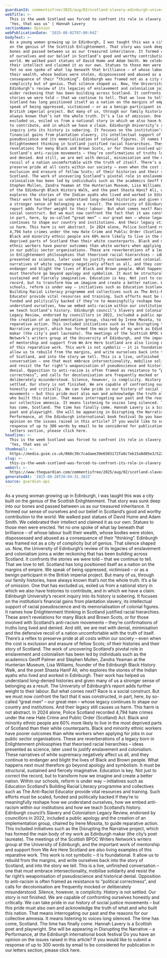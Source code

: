 ```yaml
---
guardianId: commentisfree/2025/aug/02/scotland-slavery-edinburgh-university-race
webTitle: >-
  This is the week Scotland was forced to confront its role in slavery, and say:
  ‘Yes, that was us’ | Hannah Lavery
sectionName: Opinion
webPublicationDate: '2025-08-02T07:00:04Z'
bodyText: >-
  As a young woman growing up in Edinburgh, I was taught this was a city built
  on the genius of the Scottish Enlightenment. That story was sunk deep into our
  bones and passed between us as our treasured inheritance. It formed our sense
  of ourselves and our belief in Scotland’s good and worthy contribution to the
  world. We walked past statues of David Hume and Adam Smith. We celebrated
  their intellect and claimed it as our own. Statues to those men were erected.
  Yet no one spoke of what lay beneath that brilliance – of whose labour built
  their wealth, whose bodies were stolen, dispossessed and abused as a
  consequence of their “thinking”. Edinburgh was framed not as a city of
  complicity but of genius. That silence shaped us. Now, the University of
  Edinburgh’s review of its legacies of enslavement and colonialism joins a
  wider reckoning that has been building across Scotland. It confronts the
  stories we were told – that we continue to tell. That we love to tell.
  Scotland has long positioned itself as a nation on the margins of empire. We
  speak of being oppressed, victimised – or as a benign participant in the
  British imperial project. But many of us, through our family histories, have
  always known that’s not the whole truth. It’s a lie of omission. One that has
  excluded us, exiled us from a national story in which we also have histories
  to contribute, and in which we have a claim. Edinburgh University’s recent
  inquiry into its history is sobering. It focuses on the institution’s
  financial gains from plantation slavery, its intellectual support of racial
  pseudoscience and its memorialisation of colonial figures. It names how
  Enlightenment thinking in Scotland justified racial hierarchies. These aren’t
  revelations for many Black and Brown Scots, or for those involved with
  Scotland’s anti-racism movements – they’re confirmations of truths long lived
  and denied. And still, we are met with denial, minimisation and the defensive
  recoil of a nation uncomfortable with the truth of itself. There’s a reflex to
  preserve pride at all costs within our society – even when the cost is
  exclusion and erasure of fellow Scots; of their histories and their story of
  Scotland. The work of uncovering Scotland’s pivotal role in enslavement and
  colonialism has been led by individuals such as the academics Geoff Palmer and
  Stephen Mullen, Zandra Yeaman at the Hunterian Museum, Lisa Williams, founder
  of the Edinburgh Black History Walk, and the poet Shasta Hanif Ali, who
  explores the stories of the Indian ayahs who lived and worked in Edinburgh.
  Their work has helped us understand long-denied histories and given many of us
  a stronger sense of belonging as a result. The University of Edinburgh’s
  report adds further weight to their labour. But what comes next? Race is a
  social construct. But we must now confront the fact that it was constructed,
  in part, here, by so-called “great men” – our great men – whose legacy
  continues to shape our country and institutions. And their legacy still causes
  us harm. This harm is not abstract. In 2024 alone, Police Scotland recorded
  4,794 hate crimes under the new Hate Crime and Public Order (Scotland) Act.
  Black and minority ethnic people are 60% more likely to live in the most
  deprived parts of Scotland than their white counterparts. Black and minority
  ethnic workers have poorer outcomes than white workers when applying for jobs
  in our public sector organisations. These are reverberations of a legacy born
  in Enlightenment philosophies that theorised racial hierarchies – ideas
  presented as science, later used to justify enslavement and colonialism. These
  narratives of white supremacy negatively affect us all, and they continue to
  endanger and blight the lives of Black and Brown people. What happens next
  must therefore go beyond apology and symbolism. It must be structural,
  sustained and fiercely imaginative. Education is key. Not just to correct the
  record, but to transform how we imagine and create a better nation. Within our
  schools, reform is under way – initiatives such as Education Scotland’s
  Building Racial Literacy programme and collectives such as The Anti-Racist
  Educator provide vital resources and training. Such efforts must be scaled,
  funded and politically backed if they’re to meaningfully reshape how we
  understand ourselves, how we embed anti-racism within our institutions and how
  we teach Scotland’s history. Edinburgh council’s Slavery and Colonialism
  Legacy Review, endorsed by councillors in 2022, included a public apology and
  the creation of an implementation group, chaired by Irene Mosota, to guide
  reparative action. This included initiatives such as the Disrupting the
  Narrative project, which has formed the main body of my work as Edinburgh
  makar (the city’s poet laureate). The meetings of the Scottish BPOC Writers
  Network’s writers group at the University of Edinburgh, and the important work
  of mentorship and support from We Are Here Scotland are also living examples
  of this reparative work. This work is not symbolic – it is foundational. It
  allow us to rebuild from the margins, and write ourselves back into the story
  of Scotland, and into the story we tell. This is a live, unfinished
  conversation – one that must embrace intersectionality, mobilise solidarity
  and resist the far right’s weaponisation of pseudoscience and historical
  denial. Opposition to anti-racism is often framed as resistance to “political
  correctness”, and calls for decolonisation are frequently mocked or
  deliberately misunderstood. Silence, however, is complicity. History is not
  settled. Our story is not finished. We are capable of confronting ourselves
  honestly and critically. We can take pride in our history of social justice
  movements – but this pride must also own and acknowledge the truth of what and
  who built this nation. That means interrogating our past and the reasons for
  our collective amnesia. It means listening to voices long silenced. The time
  has come, Scotland. The time has finally come. Hannah Lavery is a Scottish
  poet and playwright. She will be appearing in Disrupting the Narrative – a
  Performance, at the Edinburgh international book festival Do you have an
  opinion on the issues raised in this article? If you would like to submit a
  response of up to 300 words by email to be considered for publication in our
  letters section, please click here.
headline: >-
  This is the week Scotland was forced to confront its role in slavery, and say:
  ‘Yes, that was us’
thumbnail: >-
  https://media.guim.co.uk/068c39c7cadaee39e6503172fa8c7eb15a8d05e3/522_0_6153_4924/500.jpg
slug: >-
  this-is-the-week-scotland-was-forced-to-confront-its-role-in-slavery-and-say-yes-that-was-us-or-hannah-lavery
webUrl: >-
  https://www.theguardian.com/commentisfree/2025/aug/02/scotland-slavery-edinburgh-university-race
generatedAt: '2025-08-28T20:04:31.382Z'
source: guardian-api
---
```

As a young woman growing up in Edinburgh, I was taught this was a city built on the genius of the Scottish Enlightenment. That story was sunk deep into our bones and passed between us as our treasured inheritance. It formed our sense of ourselves and our belief in Scotland’s good and worthy contribution to the world. We walked past statues of David Hume and Adam Smith. We celebrated their intellect and claimed it as our own. Statues to those men were erected. Yet no one spoke of what lay beneath that brilliance – of whose labour built their wealth, whose bodies were stolen, dispossessed and abused as a consequence of their “thinking”. Edinburgh was framed not as a city of complicity but of genius. That silence shaped us. Now, the University of Edinburgh’s review of its legacies of enslavement and colonialism joins a wider reckoning that has been building across Scotland. It confronts the stories we were told – that we continue to tell. That we love to tell. Scotland has long positioned itself as a nation on the margins of empire. We speak of being oppressed, victimised – or as a benign participant in the British imperial project. But many of us, through our family histories, have always known that’s not the whole truth. It’s a lie of omission. One that has excluded us, exiled us from a national story in which we also have histories to contribute, and in which we have a claim. Edinburgh University’s recent inquiry into its history is sobering. It focuses on the institution’s financial gains from plantation slavery, its intellectual support of racial pseudoscience and its memorialisation of colonial figures. It names how Enlightenment thinking in Scotland justified racial hierarchies. These aren’t revelations for many Black and Brown Scots, or for those involved with Scotland’s anti-racism movements – they’re confirmations of truths long lived and denied. And still, we are met with denial, minimisation and the defensive recoil of a nation uncomfortable with the truth of itself. There’s a reflex to preserve pride at all costs within our society – even when the cost is exclusion and erasure of fellow Scots; of their histories and their story of Scotland. The work of uncovering Scotland’s pivotal role in enslavement and colonialism has been led by individuals such as the academics Geoff Palmer and Stephen Mullen, Zandra Yeaman at the Hunterian Museum, Lisa Williams, founder of the Edinburgh Black History Walk, and the poet Shasta Hanif Ali, who explores the stories of the Indian ayahs who lived and worked in Edinburgh. Their work has helped us understand long-denied histories and given many of us a stronger sense of belonging as a result. The University of Edinburgh’s report adds further weight to their labour. But what comes next? Race is a social construct. But we must now confront the fact that it was constructed, in part, here, by so-called “great men” – our great men – whose legacy continues to shape our country and institutions. And their legacy still causes us harm. This harm is not abstract. In 2024 alone, Police Scotland recorded 4,794 hate crimes under the new Hate Crime and Public Order (Scotland) Act. Black and minority ethnic people are 60% more likely to live in the most deprived parts of Scotland than their white counterparts. Black and minority ethnic workers have poorer outcomes than white workers when applying for jobs in our public sector organisations. These are reverberations of a legacy born in Enlightenment philosophies that theorised racial hierarchies – ideas presented as science, later used to justify enslavement and colonialism. These narratives of white supremacy negatively affect us all, and they continue to endanger and blight the lives of Black and Brown people. What happens next must therefore go beyond apology and symbolism. It must be structural, sustained and fiercely imaginative. Education is key. Not just to correct the record, but to transform how we imagine and create a better nation. Within our schools, reform is under way – initiatives such as Education Scotland’s Building Racial Literacy programme and collectives such as The Anti-Racist Educator provide vital resources and training. Such efforts must be scaled, funded and politically backed if they’re to meaningfully reshape how we understand ourselves, how we embed anti-racism within our institutions and how we teach Scotland’s history. Edinburgh council’s Slavery and Colonialism Legacy Review, endorsed by councillors in 2022, included a public apology and the creation of an implementation group, chaired by Irene Mosota, to guide reparative action. This included initiatives such as the Disrupting the Narrative project, which has formed the main body of my work as Edinburgh makar (the city’s poet laureate). The meetings of the Scottish BPOC Writers Network’s writers group at the University of Edinburgh, and the important work of mentorship and support from We Are Here Scotland are also living examples of this reparative work. This work is not symbolic – it is foundational. It allow us to rebuild from the margins, and write ourselves back into the story of Scotland, and into the story we tell. This is a live, unfinished conversation – one that must embrace intersectionality, mobilise solidarity and resist the far right’s weaponisation of pseudoscience and historical denial. Opposition to anti-racism is often framed as resistance to “political correctness”, and calls for decolonisation are frequently mocked or deliberately misunderstood. Silence, however, is complicity. History is not settled. Our story is not finished. We are capable of confronting ourselves honestly and critically. We can take pride in our history of social justice movements – but this pride must also own and acknowledge the truth of what and who built this nation. That means interrogating our past and the reasons for our collective amnesia. It means listening to voices long silenced. The time has come, Scotland. The time has finally come. Hannah Lavery is a Scottish poet and playwright. She will be appearing in Disrupting the Narrative – a Performance, at the Edinburgh international book festival Do you have an opinion on the issues raised in this article? If you would like to submit a response of up to 300 words by email to be considered for publication in our letters section, please click here.

